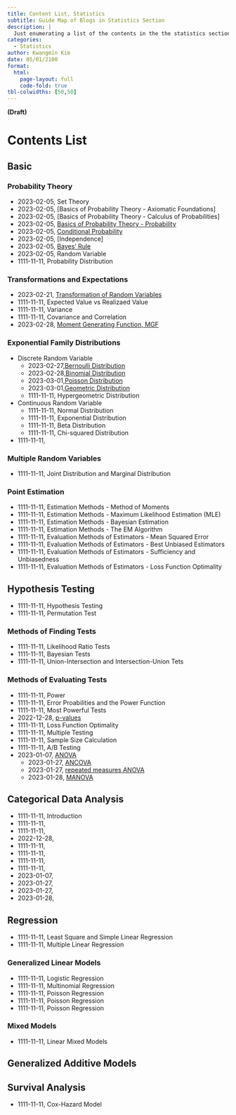 ```yaml
---
title: Content List, Statistics 
subtitle: Guide Map of Blogs in Statistics Section
description: |
  Just enumerating a list of the contents in the the statistics section 
categories:
  - Statistics
author: Kwangmin Kim
date: 05/01/2100
format: 
  html:
    page-layout: full
    code-fold: true
tbl-colwidths: [50,50]
---
```


**(Draft)**

# Contents List

## Basic

### Probability Theory

* 2023-02-05, Set Theory
* 2023-02-05, [Basics of Probability Theory - Axiomatic Foundations]
* 2023-02-05, [Basics of Probability Theory - Calculus of Probabilities]
* 2023-02-05, [Basics of Probability Theory - Probability](../2023-02-05_probability/index.qmd)
* 2023-02-05, [Conditional Probability](../2023-02-05_conditional_probability/index.qmd)
* 2023-02-05, [Independence]
* 2023-02-05, [Bayes' Rule](../2023-02-05_bayes_rule/index.qmd)
* 2023-02-05, Random Variable
* 1111-11-11, Probability Distribution

### Transformations and Expectations

* 2023-02-21, [Transformation of Random Variables](../2023-02-21_transformation/index.qmd)
* 1111-11-11, Expected Value vs Realizaed Value
* 1111-11-11, Variance
* 1111-11-11, Covariance and Correlation
* 2023-02-28, [Moment Generating Function, MGF](../2023-02-28_mgf/index.qmd)

### Exponential Family Distributions

* Discrete Random Variable
  * 2023-02-27,[Bernoulli Distribution](../2023-02-27_exponential_family/discrete_bernoulli.qmd)
  * 2023-02-28,[Binomial Distribution](../2023-02-27_exponential_family/discrete_binomial.qmd)
  * 2023-03-01,[Poisson Distribution](../2023-02-27_exponential_family/discrete_poisson.qmd)
  * 2023-03-01,[Geometric Distribution](../2023-02-27_exponential_family/discrete_geometric.qmd)
  * 1111-11-11, Hypergeometric Distribution
* Continuous Random Variable
  * 1111-11-11, Normal Distribution
  * 1111-11-11, Exponential Distribution
  * 1111-11-11, Beta Distribution
  * 1111-11-11, Chi-squared Distribution
* 1111-11-11, 

### Multiple Random Variables

* 1111-11-11, Joint Distribution and Marginal Distribution

### Point Estimation

* 1111-11-11, Estimation Methods - Method of Moments
* 1111-11-11, Estimation Methods - Maximum Likelihood Estimation (MLE)
* 1111-11-11, Estimation Methods - Bayesian Estimation
* 1111-11-11, Estimation Methods - The EM Algorithm
* 1111-11-11, Evaluation Methods of Estimators - Mean Squared Error
* 1111-11-11, Evaluation Methods of Estimators - Best Unbiased Estimators
* 1111-11-11, Evaluation Methods of Estimators - Sufficiency and Unbiasedness
* 1111-11-11, Evaluation Methods of Estimators - Loss Function Optimality



## Hypothesis Testing

* 1111-11-11, Hypothesis Testing
* 1111-11-11, Permutation Test

### Methods of Finding Tests

* 1111-11-11, Likelihood Ratio Tests
* 1111-11-11, Bayesian Tests
* 1111-11-11, Union-Intersection and Intersection-Union Tets

### Methods of Evaluating Tests

* 1111-11-11, Power
* 1111-11-11, Error Proabilities and the Power Function
* 1111-11-11, Most Powerful Tests
* 2022-12-28, [p-values](../2022-12-08-P-value/index.qmd)
* 1111-11-11, Loss Function Optimality
* 1111-11-11, Multiple Testing
* 1111-11-11, Sample Size Calculation
* 1111-11-11, A/B Testing
* 2023-01-07, [ANOVA](../2023-01-07-anova/index.qmd)
  * 2023-01-27, [ANCOVA](../2023-01-27_ANCOVA/)
  * 2023-01-27, [repeated measures ANOVA](../2023-01-27_rmANOVA/)
  * 2023-01-28, [MANOVA](../2023-01-28_MANOVA/)

## Categorical Data Analysis

* 1111-11-11, Introduction
* 1111-11-11, 
* 1111-11-11, 
* 2022-12-28, 
* 1111-11-11, 
* 1111-11-11, 
* 1111-11-11, 
* 1111-11-11, 
* 2023-01-07, 
* 2023-01-27, 
* 2023-01-27, 
* 2023-01-28, 

## Regression

* 1111-11-11, Least Square and Simple Linear Regression
* 1111-11-11, Multiple Linear Regression

### Generalized Linear Models
* 1111-11-11, Logistic Regression
* 1111-11-11, Multinomial Regression
* 1111-11-11, Poisson Regression
* 1111-11-11, Poisson Regression
* 1111-11-11, Poisson Regression

### Mixed Models

 * 1111-11-11, Linear Mixed Models

## Generalized Additive Models

## Survival Analysis

* 1111-11-11,  Cox-Hazard Model